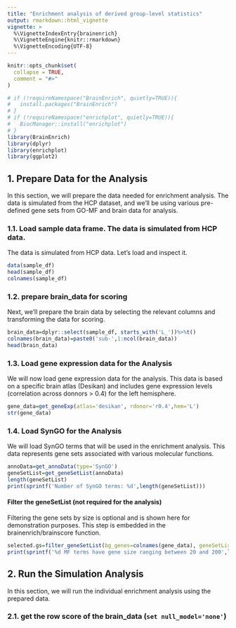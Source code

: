 ```yaml
---
title: "Enrichment analysis of derived group-level statistics"
output: rmarkdown::html_vignette
vignette: >
  %\VignetteIndexEntry{brainenrich}
  %\VignetteEngine{knitr::rmarkdown}
  %\VignetteEncoding{UTF-8}
---
```


```r
knitr::opts_chunk$set(
  collapse = TRUE,
  comment = "#>"
)
```

```r
# if (!requireNamespace("BrainEnrich", quietly=TRUE)){
#   install.packages("BrainEnrich")
# }
# if (!requireNamespace("enrichplot", quietly=TRUE)){
#   BiocManager::install("enrichplot")
# }
library(BrainEnrich)
library(dplyr)
library(enrichplot)
library(ggplot2)
```

## 1. Prepare Data for the Analysis
In this section, we will prepare the data needed for enrichment analysis. The data is simulated from the HCP dataset, and we'll be using various pre-defined gene sets from GO-MF and brain data for analysis.

### 1.1. Load sample data frame. The data is simulated from HCP data.
The data is simulated from HCP data. Let's load and inspect it.
```r
data(sample_df)
head(sample_df)
colnames(sample_df)
```
### 1.2. prepare brain_data for scoring
Next, we'll prepare the brain data by selecting the relevant columns and transforming the data for scoring.
```r
brain_data=dplyr::select(sample_df, starts_with('L_'))%>%t()
colnames(brain_data)=paste0('sub-',1:ncol(brain_data))
head(brain_data)
```

### 1.3. Load gene expression data for the Analysis
We will now load gene expression data for the analysis. This data is based on a specific brain atlas (Desikan) and includes gene expression levels (correlation across donnors > 0.4) for the left hemisphere.
```r
gene_data=get_geneExp(atlas='desikan', rdonor='r0.4',hem='L')
str(gene_data)
```

### 1.4. Load SynGO for the Analysis
We will load SynGO terms that will be used in the enrichment analysis. This data represents gene sets associated with various molecular functions.
```r
annoData=get_annoData(type='SynGO')
geneSetList=get_geneSetList(annoData)
length(geneSetList)
print(sprintf('Number of SynGO terms: %d',length(geneSetList)))
```

#### Filter the geneSetList (not required for the analysis)
Filtering the gene sets by size is optional and is shown here for demonstration purposes. This step is embedded in the brainenrich/brainscore function.
```r
selected.gs=filter_geneSetList(bg_genes=colnames(gene_data), geneSetList=geneSetList, minGSSize=20, maxGSSize=200)
print(sprintf('%d MF terms have gene size ranging between 20 and 200',length(selected.gs)))
```

## 2. Run the Simulation Analysis 
In this section, we will run the individual enrichment analysis using the prepared data.

### 2.1. get the row score of the brain_data (`set null_model='none'`)
